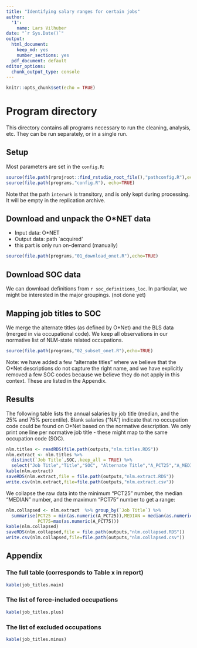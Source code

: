 ```yaml
---
title: "Identifying salary ranges for certain jobs"
author:
  '1':
    name: Lars Vilhuber
date: "`r Sys.Date()`"
output:
  html_document:
    keep_md: yes
    number_sections: yes
  pdf_document: default
editor_options:
  chunk_output_type: console
---
```


```r
knitr::opts_chunk$set(echo = TRUE)
```
# Program directory
This directory contains all programs necessary to run the cleaning, analysis, etc. They can be run separately, or in a single run. 

## Setup
Most parameters are set in the `config.R`:
```r
source(file.path(rprojroot::find_rstudio_root_file(),"pathconfig.R"),echo=TRUE)
source(file.path(programs,"config.R"), echo=TRUE)
```

Note that the path `interwrk` is transitory, and is only kept during processing. It will be empty in the replication archive.




## Download and unpack the O&ast;NET data

 - Input data: O&ast;NET 
 - Output data: path `acquired'
 - this part is only run on-demand (manually)
 
```r
source(file.path(programs,"01_download_onet.R"),echo=TRUE)
```
## Download SOC data
We can download definitions from `r soc_definitions_loc`. In particular, we might be interested in the major groupings. (not done yet)


## Mapping job titles to SOC

We merge the alternate titles (as defined by O&ast;Net) and the BLS data (merged in via occupational code).
We keep all observations in our normative list of NLM-state related occupations.

```r
source(file.path(programs,"02_subset_onet.R"),echo=TRUE)
```

Note: we have added a few "alternate titles" where we believe that the O&ast;Net descriptions do not capture the right name, and we have explicitly removed a few SOC codes because we believe they do not apply in this context. These are listed in the Appendix.

## Results

The following table lists the annual salaries by job title (median, and the 25% and 75% percentile). Blank salaries ("NA") indicate that no occupation code could be found on O&ast;Net based on the normative description. We only print one line per normative job title - these might map to the same occupation code (SOC). 

```r
nlm.titles <- readRDS(file.path(outputs,"nlm.titles.RDS"))
nlm.extract <- nlm.titles %>% 
  distinct(`Job Title`,SOC,.keep_all = TRUE) %>% 
  select("Job Title","Title","SOC", "Alternate Title","A_PCT25","A_MEDIAN","A_PCT75")
kable(nlm.extract)
saveRDS(nlm.extract,file = file.path(outputs,"nlm.extract.RDS"))
write.csv(nlm.extract,file=file.path(outputs,"nlm.extract.csv"))
```
We collapse the raw data into the minimum "PCT25" number, the median "MEDIAN" number, and the maximum "PCT75" number to get a range:

```r
nlm.collapsed <- nlm.extract  %>% group_by(`Job Title`) %>%
  summarise(PCT25 = min(as.numeric(A_PCT25)),MEDIAN = median(as.numeric(A_MEDIAN)),
            PCT75=max(as.numeric(A_PCT75)))
kable(nlm.collapsed)
saveRDS(nlm.collapsed,file = file.path(outputs,"nlm.collapsed.RDS"))
write.csv(nlm.collapsed,file=file.path(outputs,"nlm.collapsed.csv"))
```

## Appendix

### The full table (corresponds to Table x in report)

```r
kable(job_titles.main)
```

### The list of force-included occupations

```r
kable(job_titles.plus)
```

### The list of excluded occupations

```r
kable(job_titles.minus)
```